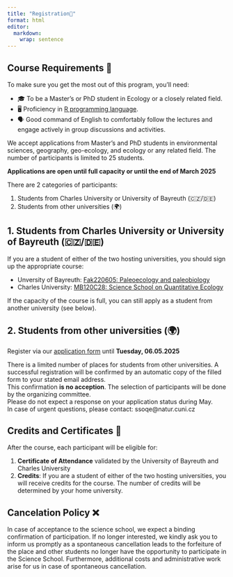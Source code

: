 ```yaml
---
title: "Registration📝"
format: html
editor: 
  markdown: 
    wrap: sentence
---
```


::: callout-note
## Course Requirements 📝

To make sure you get the most out of this program, you'll need:

-   🎓 To be a Master's or PhD student in Ecology or a closely related field.
-   🖥️ Proficiency in [R programming language](https://en.wikipedia.org/wiki/R_(programming_language)).
-   🗣️ Good command of English to comfortably follow the lectures and engage actively in group discussions and activities.
:::

We accept applications from Master's and PhD students in environmental sciences, geography, geo-ecology, and ecology or any related field.
The number of participants is limited to 25 students.

::: callout-important
**Applications are open until full capacity or until the end of March 2025**
:::

There are 2 categories of participants:

1.  Students from Charles University or University of Bayreuth (🇨🇿/🇩🇪)
2.  Students from other universities (🌍)

## 1. Students from Charles University or University of Bayreuth (🇨🇿/🇩🇪)

If you are a student of either of the two hosting universities, you should sign up the appropriate course:

-   Unversity of Bayreuth: [Fak220605: Paleoecology and paleobiology](https://my.uni-bayreuth.de/cmlife/s/modules/Ly91YnRAY21jby9hcGkvbm9kZXMvNzAzNDU1)
-   Charles University: [MB120C28: Science School on Quantitative Ecology](https://is.cuni.cz/studium/predmety/index.php?do=predmet&kod=MB120C28)

::: callout-note
If the capacity of the course is full, you can still apply as a student from another university (see below).
:::

## 2. Students from other universities (🌍)

Register via our [application form](https://forms.gle/UEoxmgjoqJ8Q9j7p7) until **Tuesday, 06.05.2025**

There is a limited number of places for students from other universities.
A successful registration will be confirmed by an automatic copy of the filled form to your stated email address.  
This confirmation **is no acception**. The selection of participants will be done by the organizing committee.  
Please do not expect a response on your application status during May.  
In case of urgent questions, please contact: ssoqe@natur.cuni.cz

## Credits and Certificates 📜

After the course, each participant will be eligible for:

1.  **Certificate of Attendance** validated by the University of Bayreuth and Charles University
2.  **Credits**: If you are a student of either of the two hosting universities, you will receive credits for the course. The number of credits will be determined by your home university.

## Cancelation Policy ❌

In case of acceptance to the science school, we expect a binding confirmation of participation.
If no longer interested, we kindly ask you to inform us promptly as a spontaneous cancellation leads to the forfeiture of the place and other students no longer have the opportunity to participate in the Science School.
Furthermore, additional costs and administrative work arise for us in case of spontaneous cancellation.
